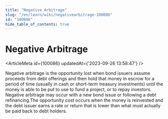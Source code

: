 ```yaml
---
title: "Negative Arbitrage"
slug: "/en/learn/wiki/negativearbitrage-100086"
id: "100086"
hide_table_of_contents: true
---
```



# Negative Arbitrage

<ArticleMeta id={100086} updatedAt={'2023-09-26 13:58:47'} />
<div className='border-solid border-b border-t-0 my-4 border-[var(--ifm-color-gray-300)]' />

Negative arbitrage is the opportunity lost when bond issuers assume proceeds from debt offerings and then hold that money in escrow for a period of time (usually in cash or short-term treasury investments) until the money is able to be put to use to fund a project, or to repay investors. Negative arbitrage may occur with a new bond issue or following a debt refinancing.The opportunity cost occurs when the money is reinvested and the debt issuer earns a rate or return that is lower than what must actually be paid back to debt holders.
